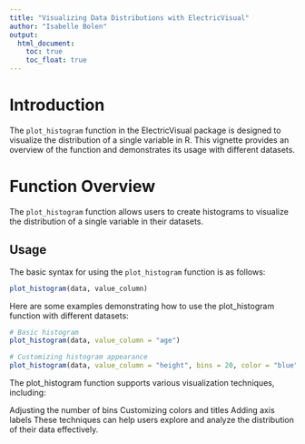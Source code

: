 ---
title: "Visualizing Data Distributions with ElectricVisual"
author: "Isabelle Bolen"
output: 
  html_document:
    toc: true
    toc_float: true
---

# Introduction

The `plot_histogram` function in the ElectricVisual package is designed to visualize the distribution of a single variable in R. This vignette provides an overview of the function and demonstrates its usage with different datasets.

# Function Overview

The `plot_histogram` function allows users to create histograms to visualize the distribution of a single variable in their datasets.

## Usage

The basic syntax for using the `plot_histogram` function is as follows:

```{r}

plot_histogram(data, value_column)

```

Here are some examples demonstrating how to use the plot_histogram function with different datasets:

```{r}

# Basic histogram
plot_histogram(data, value_column = "age")

# Customizing histogram appearance
plot_histogram(data, value_column = "height", bins = 20, color = "blue", title = "Height Distribution")

```

The plot_histogram function supports various visualization techniques, including:

Adjusting the number of bins
Customizing colors and titles
Adding axis labels
These techniques can help users explore and analyze the distribution of their data effectively.